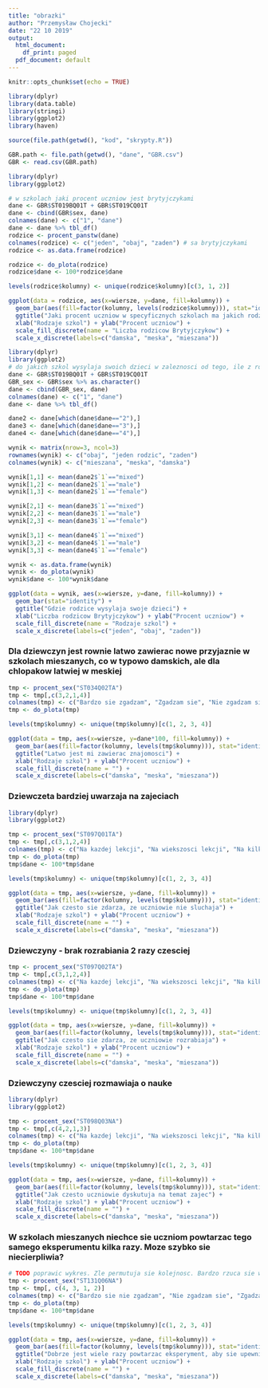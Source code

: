 ```yaml
---
title: "obrazki"
author: "Przemysław Chojecki"
date: "22 10 2019"
output:
  html_document:
    df_print: paged
  pdf_document: default
---
```


```r
knitr::opts_chunk$set(echo = TRUE)
```



```r
library(dplyr)
library(data.table)
library(stringi)
library(ggplot2)
library(haven)

source(file.path(getwd(), "kod", "skrypty.R"))
```

```r
GBR.path <- file.path(getwd(), "dane", "GBR.csv")
GBR <- read.csv(GBR.path)
```




```r
library(dplyr)
library(ggplot2)

# w szkolach jaki procent uczniow jest brytyjczykami
dane <- GBR$ST019BQ01T + GBR$ST019CQ01T
dane <- cbind(GBR$sex, dane)
colnames(dane) <- c("1", "dane")
dane <- dane %>% tbl_df()
rodzice <- procent_panstw(dane)
colnames(rodzice) <- c("jeden", "obaj", "zaden") # sa brytyjczykami
rodzice <- as.data.frame(rodzice)

rodzice <- do_plota(rodzice)
rodzice$dane <- 100*rodzice$dane

levels(rodzice$kolumny) <- unique(rodzice$kolumny)[c(3, 1, 2)]

ggplot(data = rodzice, aes(x=wiersze, y=dane, fill=kolumny)) +
  geom_bar(aes(fill=factor(kolumny, levels(rodzice$kolumny))), stat="identity") +
  ggtitle("Jaki procent uczniow w specyficznych szkolach ma jakich rodzicow") +
  xlab("Rodzaje szkol") + ylab("Procent uczniow") +
  scale_fill_discrete(name = "Liczba rodzicow Brytyjczykow") +
  scale_x_discrete(labels=c("damska", "meska", "mieszana"))
```


```r
library(dplyr)
library(ggplot2)
# do jakich szkol wysylaja swoich dzieci w zaleznosci od tego, ile z rodzicow jest Brytyjczykami
dane <- GBR$ST019BQ01T + GBR$ST019CQ01T
GBR_sex <- GBR$sex %>% as.character()
dane <- cbind(GBR_sex, dane)
colnames(dane) <- c("1", "dane")
dane <- dane %>% tbl_df()

dane2 <- dane[which(dane$dane=="2"),]
dane3 <- dane[which(dane$dane=="3"),]
dane4 <- dane[which(dane$dane=="4"),]

wynik <- matrix(nrow=3, ncol=3)
rownames(wynik) <- c("obaj", "jeden rodzic", "zaden")
colnames(wynik) <- c("mieszana", "meska", "damska")

wynik[1,1] <- mean(dane2$`1`=="mixed")
wynik[1,2] <- mean(dane2$`1`=="male")
wynik[1,3] <- mean(dane2$`1`=="female")

wynik[2,1] <- mean(dane3$`1`=="mixed")
wynik[2,2] <- mean(dane3$`1`=="male")
wynik[2,3] <- mean(dane3$`1`=="female")

wynik[3,1] <- mean(dane4$`1`=="mixed")
wynik[3,2] <- mean(dane4$`1`=="male")
wynik[3,3] <- mean(dane4$`1`=="female")

wynik <- as.data.frame(wynik)
wynik <- do_plota(wynik)
wynik$dane <- 100*wynik$dane

ggplot(data = wynik, aes(x=wiersze, y=dane, fill=kolumny)) +
  geom_bar(stat="identity") +
  ggtitle("Gdzie rodzice wysylaja swoje dzieci") +
  xlab("Liczba rodzicow Brytyjczykow") + ylab("Procent uczniow") +
  scale_fill_discrete(name = "Rodzaje szkol") +
  scale_x_discrete(labels=c("jeden", "obaj", "zaden"))
```



### Dla dziewczyn jest rownie latwo zawierac nowe przyjaznie w szkolach mieszanych, co w typowo damskich, ale dla chlopakow latwiej w meskiej\
```r
tmp <- procent_sex("ST034Q02TA")
tmp <- tmp[,c(3,2,1,4)]
colnames(tmp) <- c("Bardzo sie zgadzam", "Zgadzam sie", "Nie zgadzam sie", "Bardzo sie nie zgadzam")
tmp <- do_plota(tmp)

levels(tmp$kolumny) <- unique(tmp$kolumny)[c(1, 2, 3, 4)]

ggplot(data = tmp, aes(x=wiersze, y=dane*100, fill=kolumny)) +
  geom_bar(aes(fill=factor(kolumny, levels(tmp$kolumny))), stat="identity") +
  ggtitle("Latwo jest mi zawierac znajomosci") +
  xlab("Rodzaje szkol") + ylab("Procent uczniow") +
  scale_fill_discrete(name = "") +
  scale_x_discrete(labels=c("damska", "meska", "mieszana"))
```




### Dziewczeta bardziej uwarzaja na zajeciach
```r
library(dplyr)
library(ggplot2)

tmp <- procent_sex("ST097Q01TA")
tmp <- tmp[,c(3,1,2,4)]
colnames(tmp) <- c("Na kazdej lekcji", "Na wiekszosci lekcji", "Na kilku lekcjach", "Prawie nigdy")
tmp <- do_plota(tmp)
tmp$dane <- 100*tmp$dane

levels(tmp$kolumny) <- unique(tmp$kolumny)[c(1, 2, 3, 4)]

ggplot(data = tmp, aes(x=wiersze, y=dane, fill=kolumny)) +
  geom_bar(aes(fill=factor(kolumny, levels(tmp$kolumny))), stat="identity") +
  ggtitle("Jak czesto sie zdarza, ze uczniowie nie sluchaja") +
  xlab("Rodzaje szkol") + ylab("Procent uczniow") +
  scale_fill_discrete(name = "") +
  scale_x_discrete(labels=c("damska", "meska", "mieszana"))
```


### Dziewczyny - brak rozrabiania 2 razy czesciej
```r
tmp <- procent_sex("ST097Q02TA")
tmp <- tmp[,c(3,1,2,4)]
colnames(tmp) <- c("Na kazdej lekcji", "Na wiekszosci lekcji", "Na kilku lekcjach", "Prawie nigdy")
tmp <- do_plota(tmp)
tmp$dane <- 100*tmp$dane

levels(tmp$kolumny) <- unique(tmp$kolumny)[c(1, 2, 3, 4)]

ggplot(data = tmp, aes(x=wiersze, y=dane, fill=kolumny)) +
  geom_bar(aes(fill=factor(kolumny, levels(tmp$kolumny))), stat="identity") +
  ggtitle("Jak czesto sie zdarza, ze uczniowie rozrabiaja") +
  xlab("Rodzaje szkol") + ylab("Procent uczniow") +
  scale_fill_discrete(name = "") +
  scale_x_discrete(labels=c("damska", "meska", "mieszana"))
```



### Dziewczyny czesciej rozmawiaja o nauke
```r
library(dplyr)
library(ggplot2)

tmp <- procent_sex("ST098Q03NA")
tmp <- tmp[,c(4,2,1,3)]
colnames(tmp) <- c("Na kazdej lekcji", "Na wiekszosci lekcji", "Na kilku lekcjach", "Prawie nigdy")
tmp <- do_plota(tmp)
tmp$dane <- 100*tmp$dane

levels(tmp$kolumny) <- unique(tmp$kolumny)[c(1, 2, 3, 4)]

ggplot(data = tmp, aes(x=wiersze, y=dane, fill=kolumny)) +
  geom_bar(aes(fill=factor(kolumny, levels(tmp$kolumny))), stat="identity") +
  ggtitle("Jak czesto uczniowie dyskutuja na temat zajec") +
  xlab("Rodzaje szkol") + ylab("Procent uczniow") +
  scale_fill_discrete(name = "") +
  scale_x_discrete(labels=c("damska", "meska", "mieszana"))
```





### W szkolach mieszanych niechce sie uczniom powtarzac tego samego eksperumentu kilka razy. Moze szybko sie niecierpliwia?
```r
# TODO poprawic wykres. Zle permutuja sie kolejnosc. Bardzo rzuca sie w oczy
tmp <- procent_sex("ST131Q06NA")
tmp <- tmp[, c(4, 3, 1, 2)]
colnames(tmp) <- c("Bardzo sie nie zgadzam", "Nie zgadzam sie", "Zgadzam sie", "Bardzo sie zgadzam")
tmp <- do_plota(tmp)
tmp$dane <- 100*tmp$dane

levels(tmp$kolumny) <- unique(tmp$kolumny)[c(1, 2, 3, 4)]

ggplot(data = tmp, aes(x=wiersze, y=dane, fill=kolumny)) +
  geom_bar(aes(fill=factor(kolumny, levels(tmp$kolumny))), stat="identity") +
  ggtitle("Dobrze jest wiele razy powtarzac eksperyment, aby sie upewnic") +
  xlab("Rodzaje szkol") + ylab("Procent uczniow") +
  scale_fill_discrete(name = "") +
  scale_x_discrete(labels=c("damska", "meska", "mieszana"))
```























